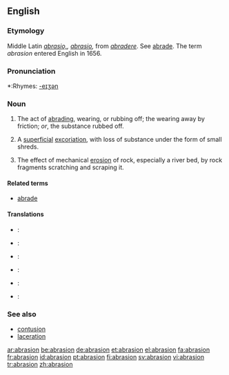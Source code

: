 ==English==

===Etymology===
Middle Latin ''[[abrasio,]], [[abrasio]],'' from ''[[abradere]]''. See [[abrade]]. The term ''abrasion'' entered English in 1656.

===Pronunciation===
*:Rhymes: [[Rhymes:English:-eɪʒən|-eɪʒən]]

===Noun===
{{en-noun}}

# The act of [[abrading]], wearing, or rubbing off; the wearing away by friction; ''or'', the substance rubbed off.
# {{medicine}} A [[superficial]] [[excoriation]], with loss of substance under the form of small shreds.
# {{geology}} The effect of mechanical [[erosion]] of rock, especially a river bed, by rock fragments scratching and scraping it.

====Related terms====
*[[abrade]]

====Translations====
*{{ttbc|French}}: {{t|fr|abrasion}}
*{{ttbc|German}}: {{t|de|Abnutzung}}
*{{ttbc|Interlingua}}: {{t|ia|abrasion}}
*{{ttbc|Italian}}: {{t|it|abrasione}}
*{{ttbc|Portuguese}}: {{t|pt|abrasão}}
*{{ttbc|Spanish}}: {{t|es|abrasión}}

===See also===
*[[contusion]]
*[[laceration]]

[[ar:abrasion]]
[[be:abrasion]]
[[de:abrasion]]
[[et:abrasion]]
[[el:abrasion]]
[[fa:abrasion]]
[[fr:abrasion]]
[[id:abrasion]]
[[pt:abrasion]]
[[fi:abrasion]]
[[sv:abrasion]]
[[vi:abrasion]]
[[tr:abrasion]]
[[zh:abrasion]]